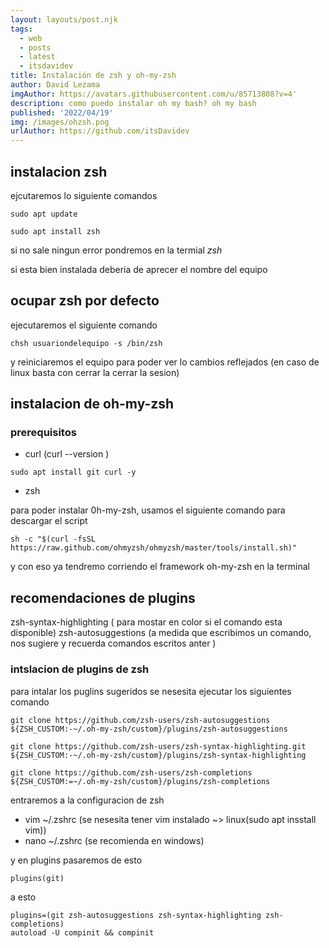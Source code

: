 ```yaml
---
layout: layouts/post.njk
tags:
  - web
  - posts
  - latest
  - itsdavidev
title: Instalación de zsh y oh-my-zsh
author: David Lezama
imgAuthor: https://avatars.githubusercontent.com/u/85713808?v=4'
description: como puedo instalar oh my bash? oh my bash
published: '2022/04/19'
img: /images/ohzsh.png
urlAuthor: https://github.com/itsDavidev
---
```


## instalacion zsh

ejcutaremos lo siguiente comandos

```
sudo apt update
```

```
sudo apt install zsh
```

si no sale ningun error pondremos en la termial _zsh_

si esta bien instalada deberia de aprecer el nombre del equipo

## ocupar zsh por defecto

ejecutaremos el siguiente comando

`chsh usuariondelequipo -s /bin/zsh`

y reiniciaremos el equipo para poder ver lo cambios reflejados
(en caso de linux basta con cerrar la cerrar la sesion)

## instalacion de oh-my-zsh

### prerequisitos

- curl (curl --version )

```
sudo apt install git curl -y
```

- zsh

para poder instalar 0h-my-zsh, usamos el siguiente comando para descargar el script

```
sh -c "$(curl -fsSL https://raw.github.com/ohmyzsh/ohmyzsh/master/tools/install.sh)"
```

y con eso ya tendremo corriendo el framework oh-my-zsh en la terminal

## recomendaciones de plugins

zsh-syntax-highlighting ( para mostar en color si el comando esta disponible)
zsh-autosuggestions (a medida que escribimos un comando, nos sugiere y recuerda comandos escritos anter )

### intslacion de plugins de zsh

para intalar los puglins sugeridos se nesesita ejecutar los siguientes comando

```
git clone https://github.com/zsh-users/zsh-autosuggestions ${ZSH_CUSTOM:-~/.oh-my-zsh/custom}/plugins/zsh-autosuggestions
```

```
git clone https://github.com/zsh-users/zsh-syntax-highlighting.git ${ZSH_CUSTOM:-~/.oh-my-zsh/custom}/plugins/zsh-syntax-highlighting
```

```
git clone https://github.com/zsh-users/zsh-completions ${ZSH_CUSTOM:=~/.oh-my-zsh/custom}/plugins/zsh-completions
```

entraremos a la configuracion de zsh

- vim ~/.zshrc (se nesesita tener vim instalado ~> linux(sudo apt insstall vim))
- nano ~/.zshrc (se recomienda en windows)

y en plugins pasaremos de esto

```
plugins(git)
```

a esto

```
plugins=(git zsh-autosuggestions zsh-syntax-highlighting zsh-completions)
autoload -U compinit && compinit
```
